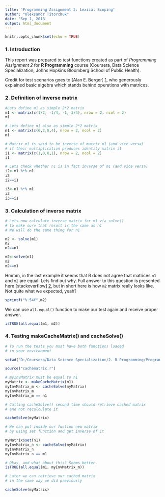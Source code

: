 ```yaml
---
title: 'Programming Assignment 2: Lexical Scoping'
author: "Oleksandr Titorchuk"
date: 'Sep 1, 2018'
output: html_document
---
```


```r
knitr::opts_chunk$set(echo = TRUE)
```

### 1. Introduction

This report was prepared to test functions created as part of *Programming Assignment 2* for **R Programming** course (Coursera, Data Science Specialization, Johns Hopkins Bloomberg School of Public Health).

Credit for test scenarios goes to [Alan E. Berger] [1], who generously explained basic algebra which stands behind operations with matrices.

### 2. Definition of inverse matrix

``` r

#Lets define m1 as simple 2*2 matrix
m1 <- matrix(c(1/2, -1/4, -1, 3/4), nrow = 2, ncol = 2)
m1

# Lets define n1 also as simple 2*2 matrix
n1 <- matrix(c(6,2,8,4), nrow = 2, ncol = 2)
n1

# Matrix m1 is said to be inverse of matrix n1 (and vice versa) 
# if their multiplication produces identity matrix i1
i1 <- matrix(c(1,0,0,1), nrow = 2, ncol = 2)
i1

# Lets check whether n1 is in fact inverse of m1 (and vice versa)
i2<-m1 %*% n1
i2
i2==i1

i3<-n1 %*% m1
i3
i3==i1

```

### 3. Calculation of inverse matrix

``` r

# Lets now calculate inverse matrix for m1 via solve() 
# to make sure that result is the same as n1
# We will do the same thing for n1

n2 <- solve(m1)
n2
n2==n1

m2<-solve(n1)
m2
m2==m1

```

Hmmm, in the last example it seems that R does not agree that matrices `m1` and `m2` are equal. Lets find out why. Full answer to this question is presented here [stackoverflow] [2], but in short here is how `m2` matrix really looks like. Not quite what we expected, yeah?

```r
sprintf("%.54f",m2)
```

We can use `all.equal()` function to make our test again and receive proper answer.

```r
isTRUE(all.equal(m1, m2))
```

### 4. Testing makeCacheMatrix() and cacheSolve()

``` r

# To run the tests you must have both functions loaded
# in your environment

setwd("D:/Coursera/Data Science Specialization/2. R Programming/Programming Assignment 2/ProgrammingAssignment2")

source("cachematrix.r")

# myInvMatrix must be equal to n1
myMatrix <- makeCacheMatrix(m1)
myInvMatrix_m <- cacheSolve(myMatrix)
myInvMatrix_m
myInvMatrix_m == n1

# Calling cacheSolve() second time should retrieve cached matrix
# and not recalculate it

cacheSolve(myMatrix)

# We can put inside our fuction new matrix
# by using set function and get inverse of it

myMatrix$set(n1)
myInvMatrix_n <- cacheSolve(myMatrix)
myInvMatrix_n
myInvMatrix_n == m1

# Okay, and what about this? Seems better.
isTRUE(all.equal(m1, myInvMatrix_n))

# Later we can retrieve our cached matrix
# in the same way we did previously

cacheSolve(myMatrix)

```

[1]: https://www.coursera.org/learn/r-programming/discussions/weeks/3/threads/ePlO1eMdEeahzg7_4P4Vvg

[2]: https://stackoverflow.com/questions/9508518/why-are-these-numbers-not-equal